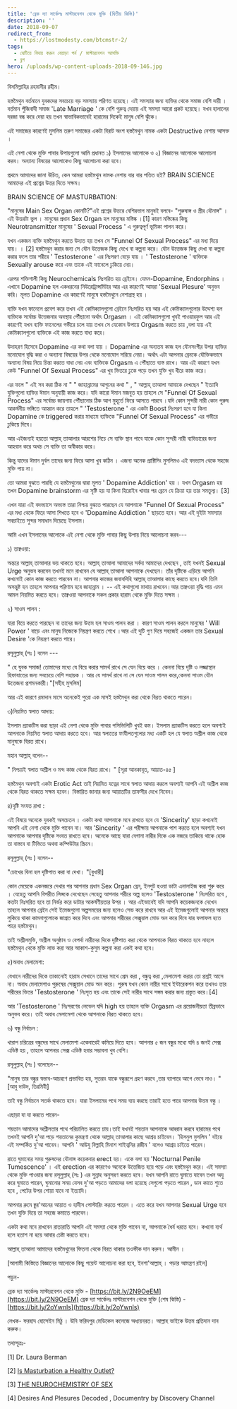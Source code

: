 ```yaml
---
title: 'ব্রেক দ্যা সার্কেলঃ মাস্টারবেশন থেকে মুক্তি (দ্বিতীয় কিস্তি)'
description: ''
date: 2018-09-07
redirect_from:
  - https://lostmodesty.com/btcmstr-2/
tags:
  - ঝেটিয়ে বিদায় করুন বেয়াড়া পর্ন / মাস্টারবেশন আসক্তি
  - ব্লগ
hero: /uploads/wp-content-uploads-2018-09-146.jpg
---
```


বিসমিল্লাহির রহমানীর রহীম।

হস্তমৈথুন বর্তমানে যুবকদের সবচেয়ে বড় সমস্যায় পরিণত হয়েছে। এই সমস্যার জন্য ব্যক্তির থেকে সমাজ বেশি দায়ী । বর্তমান পুঁজিবাদী সমাজ 'Late Marriage ' কে বেশি গুরুত্ব দেয়ায় এই সমস্যা আরো প্রকট হয়েছে। যখন হালালের দরজা বন্ধ করে দেয়া হয় তখন স্বাভাবিকভাবেই হারামের দিকেই মানুষ বেশি ঝুঁকে।

এই সমাজের কারণেই মুসলিম তরুণ সমাজের একটা বিরাট অংশ হস্তমৈথুন নামক একটা Destructive নেশায় আসক্ত ।

এই নেশা থেকে মুক্তি পাবার উপায়গুলো আমি প্রধানত ১) ইসলামের আলোকে ও ২) বিজ্ঞানের আলোকে আলোচনা করব। অন্যান্য বিষয়ের আলোকেও কিছু আলোচনা করা হবে।

প্রথমে আমাদের জানা উচিত, কেন আমরা হস্তমৈথুন নামক নেশায় বার বার পতিত হই? BRAIN SCIENCE আমাদের এই প্রশ্নের উত্তর দিতে সক্ষম।

BRAIN SCIENCE OF MASTURBATION:

"মানুষের Main Sex Organ কোনটি?"এই প্রশ্নের উত্তরে বেশিরভাগ মানুষই বলবে- "পুরুষাঙ্গ ও স্ত্রীর যৌনাঙ্গ" । এই উত্তরটা ভুল । মানুষের প্রধান Sex Organ হল মানুষের মস্তিষ্ক ।\[1] কারণ মস্তিষ্কের কিছু Neurotransmitter মানুষের ' Sexual Process ' এ গুরুত্বপূর্ণ ভূমিকা পালন করে।

যখন একজন ব্যক্তি হস্তমৈথুন করতে উদ্যত হয় তখন সে "Funnel Of Sexual Process" এর মধ্য দিয়ে যায়। । \[2] হস্তমৈথুন করার জন্য সে যৌন উত্তেজক কিছু দেখে বা কল্পনা করে। যৌন উত্তেজক কিছু দেখা বা কল্পনা করার ফলে তার শরীরে ' Testosterone ' এর নিঃসরণ বেড়ে যায় । ' Testosterone ' ব্যক্তিকে Sexually arouse করে এবং তাকে এই ফানেলে ঢুকিয়ে দেয়।

এরপর শক্তিশালী কিছু Neurochemicals নিঃসরিত হয় ব্রেইনে। যেমন-Dopamine, Endorphins । এখানে Dopamine হল একধরনের নিউরোট্রান্সমিটার আর এর কারণেই আমরা 'Sexual Plesure' অনুভব করি। মূলত Dopamine এর কারণেই মানুষে হস্তমৈথুনে নেশাগ্রস্থ হয় ।

ব্যক্তি যখন ফানেলে প্রবেশ করে তখন এই কেমিক্যালগুলো ব্রেইনে নিঃসরিত হয় আর এই কেমিক্যালগুলোর উদ্দেশ্য হল ব্যক্তিকে সর্বোচ্চ উত্তেজনার অবস্থায় পৌঁছানো অর্থাৎ Orgasm । এই কেমিক্যালগুলো খুবই পাওয়ারফুল আর এই কারণেই যখন ব্যক্তি ফানেলের গভীরে চলে যায় তখন সে যেকোন উপায়ে Orgasm করতে চায় ,বলা যায় এই কেমিক্যালগুলো ব্যক্তিকে এই কাজ করতে বাধ্য করে।

উদাহরণ হিসেবে Dopamine এর কথা বলা যায় । Dopamine এর অন্যতম কাজ হল যৌনসংগীর উপর ব্যক্তির মনোযোগ বৃদ্ধি করা ও অন্যান্য বিষয়ের উপর থেকে মনোযোগ সরিয়ে নেয়া। অর্থাৎ এটা আপনার ব্রেনকে যৌক্তিকভাবে অন্যান্য বিষয় নিয়ে চিন্তা করতে বাধা দেয় এবং ব্যক্তিকে Orgasm এ পৌঁছাতে ব্যস্ত রাখে। আর এই কারণে যখন কেউ "Funnel Of Sexual Process" এর খুব ভিতরে ঢুকে পড়ে তখন যুক্তি খুব ধীরে কাজ করে।

এর ফলে " এই সব করা ঠিক না " " জাহান্নামের আগুনের কথা " , " আল্লাহ্‌ তাআলা আমাকে দেখছেন " ইত্যাদি যুক্তিগুলো ব্যক্তির ঈমান অনুযায়ী কাজ করে। যদি কারো ঈমান মজবুত হয় তাহলে সে "Funnel Of Sexual Process" এর সর্বোচ্চ জায়গায় পৌঁছানোর ঠিক আগ মুহূর্তে ফিরে আসতে পারবে ।যদি কোন সুন্দরী নারী কোন পুরুষ আকর্ষনীয় ভঙ্গিতে আহ্বান করে তাহলে " 'Testosterone ' এর একটা Boost নিঃসরণ হবে যা কিনা Dopamine কে triggered করার মাধ্যমে ব্যক্তিকে "Funnel Of Sexual Process" এর গভীরে ঢুকিয়ে দিবে।

আর এইজন্যই হয়তো আল্লাহ্‌ তাআলার আরশের নিচে সে ব্যক্তি স্থান পাবে যাকে কোন সুন্দরী নারী ব্যভিচারের জন্য আহবান করে অথচ সে ব্যক্তি তা অস্বীকার করে।

কিন্তু যাদের ঈমান দুর্বল তাদের জন্য ফিরে আসা খুব কঠিন । এজন্য অনেক প্রাক্টিসিং মুসলিমও এই বদভ্যাস থেকে সহজে মুক্তি পায় না।

তো আমরা বুঝতে পারছি যে হস্তমৈথুনের দ্বারা মূলত ' Dopamine Addiction' হয় । যখন Orgasm হয় তখন Dopamine brainstorm এর সৃষ্টি হয় যা কিনা হিরোইন খাবার পর ব্রেনে যে ক্রিয়া হয় তার সমতুল্য। \[3]

এখন যারা এই বদভ্যাসে অভ্যস্ত তারা নিশ্চয় বুঝতে পারছেন যে আপনাকে "Funnel Of Sexual Process" এর মধ্য থেকে ফিরে আসা শিখতে হবে ও 'Dopamine Addiction ' ছাড়তে হবে। আর এই দুইটা সমস্যার সবচাইতে সুন্দর সমাধান দিয়েছে ইসলাম।

আমি এখন ইসলামের আলোকে এই নেশা থেকে মুক্তি পাবার কিছু উপায় নিয়ে আলোচনা করব---

১) তাক্বওয়া:

অন্তরে আল্লাহ্‌ তাআলার ভয় থাকতে হবে। আল্লাহ্‌ তাআলা আমাদের সর্বদা আমাদের দেখছেন , তাই যখনই Sexual Urge অনুভব করবেন তখনই মনে রাখবেন যে আল্লাহ্‌ তাআলা আপনাকে দেখছেন। তাঁর দৃষ্টিকে এড়িয়ে আপনি কখনোই কোন কাজ করতে পারবেন না। আপনার কাজের জবাবদিহি আল্লাহ্‌ তাআলার কাছে করতে হবে।যদি তিনি অসন্তুষ্ট হন তাহলে আপনার পরিণাম হবে জাহান্নাম । -- এই কথাগুলো মাথায় রাখবেন।আর তাক্বওয়া বৃদ্ধি পায় এমন আমল নিয়মিত করতে হবে। তাক্বওয়া আপনাকে সকল প্রকার হারাম থেকে মুক্তি দিতে সক্ষম ।

২) সাওম পালন :

যারা বিয়ে করতে পারছেন না তাদের জন্য উত্তম হল সাওম পালন করা । কারণ সাওম পালন করলে মানুষের ' Will Power ' বাড়ে এবং মানুষ নিজেকে নিয়ন্ত্রণ করতে শেখে ।আর এই দুটি গুণ দিয়ে সহজেই একজন তার Sexual Desire 'কে নিয়ন্ত্রণ করতে পারে।

রসূলুল্লাহ্‌ (সঃ ) বলেন ---

" হে যুবক সমাজ! তোমাদের মধ্যে যে বিয়ে করার সামর্থ রাখে সে যেন বিয়ে করে । কেননা বিয়ে দৃষ্টি ও লজ্জাস্থান হিফাযাতের জন্য সবচেয়ে বেশি সহায়ক । আর যে সামর্থ রাখে না সে যেন সাওম পালন করে,কেননা সাওম যৌন উত্তেজনা প্রশমনকারী।"\[সহীহ মুসলিম]

আর এই কারণে রমাদান মাসে অনেকেই পুরো এক মাসই হস্তমৈথুন করা থেকে বিরত থাকতে পারেন।

৩)নিয়মিত স্বলাত আদায়:

ইসলাম প্র্যাকটিস করা ছাড়া এই নেশা থেকে মুক্তি পাবার পসিভিলিটি খুবই কম। ইসলাম প্র্যাকটিস করতে হলে অবশ্যই আপনাকে নিয়মিত স্বলাত আদায় করতে হবে। আর স্বলাতের ফাযীলতগুলোর মধ্য একটি হল যে স্বলাত অশ্লীল কাজ থেকে মানুষকে বিরত রাখে।

মহান আল্লাহ্‌ বলেন--

" নিশ্চয়ই স্বলাত অশ্লীল ও মন্দ কাজ থেকে বিরত রাখে। " \[সূরা আনকাবূত, আয়াত-৪৫ ]

হস্তমৈথুন অবশ্যই একটা Erotic Act তাই নিয়মিত যত্নের সাথে স্বলাত আদায় করলে অবশ্যই আপনি এই অশ্লীল কাজ থেকে বিরত থাকতে সক্ষম হবেন। বিস্তারিত জানার জন্য আয়াতটির তাফসীর দেখে নিবেন।

৪)দৃষ্টি সংযত রাখা :

এই বিষয়ে অনেকে যুবকই অসচেতন । একটা কথা আপনাকে মনে রাখতে হবে যে 'Sincerity' ছাড়া কখনোই আপনি এই নেশা থেকে মুক্তি পাবেন না। আর 'Sincerity ' এর পরীক্ষায় আপনাকে পাশ করতে হলে অবশ্যই যখন আপনাকে আপনার দৃষ্টিকে সংযত রাখতে হবে। অনেকে আছে যারা বেগানা নারীর দিকে এক নজরে তাকিয়ে থাকে হোক তা বাস্তবে বা টিভিতে অথবা কম্পিউটার স্ক্রিনে।

রসূলুল্লাহ্‌ (সঃ ) বলেন--

"চোখের যিনা হল দৃষ্টিপাত করা বা দেখা। "\[বুখারী]

কোন মেয়েকে একনজরে দেখার পর আপনার প্রধান Sex Organ ব্রেন, ইনপুট হওয়া ডাটা এনালাইজ করা শুরু করে । যেহেতু আপনি বিপরীত লিঙ্গকে দেখেছেন সেহেতু আপনার শরীরে অল্প হলেও 'Testosterone ' নিঃসরিত হবে , কতটা নিঃসরিত হবে তা নির্ভর করে ডাটার আকর্ষণীয়তার উপর । আর এইভাবেই যদি আপনি কয়েকজনকে দেখেন তাহলে আপনার ব্রেইন সেই ইমেজগুলো অল্পসময়ের জন্য হলেও সেভ করে রাখবে আর এই ইমেজগুলোই আপনার অন্তরে লুকিয়ে থাকা কামনাগুলোকে জাগ্রত করে দিবে এবং আপনার শরীরের সেক্সুয়াল মোড অন করে দিবে যার ফলাফল হতে পারে হস্তমৈথুন।

তাই অশ্লীলমুভি, অশ্লীল অনুষ্ঠান ও বেপর্দা নারীদের দিকে দৃষ্টিপাত করা থেকে আপনাকে বিরত থাকতে হবে নাহলে হস্তমৈথুন থেকে মুক্তি লাভ করা আর আকাশ-কুসুম কল্পনা করা একই কথা হবে।

৫)অবাধ মেলামেশা:

যেখানে নারীদের দিকে তাকানোই হারাম সেখানে তাদের সাথে প্রেম করা , বন্ধুত্ব করা ,মেলামেশা করার তো প্রশ্নই আসে না। অবাধ মেলামেশাও পুরুষের সেক্সুয়াল মোড অন করে। পুরুষ যখন কোন নারীর সাথে ইন্টারেকশন করে তখনও তার শরীরের ভিতর 'Testosterone ' নিঃসৃত হয় এবং তাকে সেই নারীর সাথে সঙ্গম করার জন্য প্রস্তুত করে।\[4]

আর 'Testosterone ' নিঃসরণের লেভেল যদি high হয় তাহলে ব্যক্তি Orgasm এর প্রয়োজনীয়তা তীব্রভাবে অনুভব করে। তাই অবাধ মেলামেশা থেকে আপনাকে বিরত থাকতে হবে।

৬) বন্ধু নির্বাচন :

খারাপ চরিত্রের বন্ধুদের সাথে মেলামেশা একেবারেই কমিয়ে দিতে হবে। আপনার ৫ জন বন্ধুর মধ্যে যদি ৪ জনই সেক্স এডিক্ট হয় , তাহলে আপনার সেক্স এডিক্ট হবার সম্ভাবনা খুব বেশি।

রসূলুল্লাহ্‌ (সঃ ) বলেছেন--

"মানুষ তার বন্ধুর স্বভাব-আচরণে প্রভাবিত হয়, সুতরাং যাকে বন্ধুরূপে গ্রহণ করবে ,তার ব্যাপারে আগে ভেবে নাও। " \[আবু দাউদ, তিরমিযী]

তাই বন্ধু নির্বাচনে সতর্ক থাকতে হবে। যারা ইসলামের পথে সময় ব্যয় করছে তারাই হতে পারে আপনার উত্তম বন্ধু ।

এছাড়া যা যা করতে পারেন-

শয়তান আমাদের অশ্লীলতার পথে পরিচালিত করতে চায়।তাই যখনই শয়তান আপনাকে আহ্বান করবে হারামের পথে তখনই আপনি দু'আ পড়ে শয়তানের কুমন্ত্রণা থেকে আল্লাহ্‌ তাআলার কাছে আশ্রয় চাইবেন। 'হিসনুল মুসলিম ' বইয়ে এই সম্পর্কিত দু'আ পাবেন। আপনি ' আউযু বিল্লাহি মিনাশ শাইত্বনির রজীম ' বলেও আশ্রয় চাইতে পারেন।

রাতে ঘুমানোর সময় পুরুষদের যৌনাঙ্গ কয়েকবার erect হয়। একে বলা হয় 'Nocturnal Penile Tumescence' । এই erection এর কারণেও অনেকে উত্তেজিত হয়ে পড়ে এবং হস্তমৈথুন করে। এই সমস্যা থেকে মুক্তি পাওয়ার জন্য রসূলুল্লাহ্‌ (সঃ ) এর সুন্নাহ অনুসরণ করতে হবে। যখন আপনি রাতে ঘুমাতে যাবেন তখন অযু করে ঘুমাতে পারেন, ঘুমানোর সময় যেসব দু'আ পড়তে আমাদের বলা হয়েছে সেগুলো পড়তে পারেন , ডান কাতে শুতে হবে , পেটের উপর শোয়া যাবে না ইত্যাদি।

আপনার রুমে ক্বুর'আনের আয়াত ও হাদীস পোস্টারিং করতে পারেন । এতে করে যখন আপনার Sexual Urge হবে তখন যুক্তি দিয়ে তা সহজে কমাতে পারবেন।

একটা কথা মনে রাখবেন রাতারাতি আপনি এই সমস্যা থেকে মুক্তি পাবেন না, আপনাকে ধৈর্য ধরতে হবে। কখনো ব্যর্থ হলে হতাশ না হয়ে আবার চেষ্টা করতে হবে।

আল্লাহ্‌ তাআলা আমাদের হস্তমৈথুনের ফিতনা থেকে বিরত থাকার তওফীক দান করুন। আমীন ।

\[আগামী কিস্তিতে বিজ্ঞানের আলোকে কিছু পয়েন্ট আলোচনা করা হবে, ইনশা'আল্লাহ্‌ । পড়ার আমন্ত্রণ রইল]

পড়ুন-

ব্রেক দ্যা সার্কেলঃ মাস্টারবেশন থেকে মুক্তি - [https://bit.ly/2N9OeEM](https://bit.ly/2N9OeEM) ব্রেক দ্যা সার্কেলঃ মাস্টারবেশন থেকে মুক্তি (শেষ কিস্তি) - [https://bit.ly/2oYwnls](https://bit.ly/2oYwnls)

লেখক- ফরহাদ হোসেইন মিঠু । উনি ফরিদপুর মেডিকেল কলেজে অধ্যয়নরত। আল্লাহ ভাইকে উত্তম প্রতিদান দান করুক।

তথ্যসূত্রঃ-

\[1] Dr. Laura Berman

\[2] [Is Masturbation a Healthy Outlet?](http://candeobehaviorchange.com/healthy-sexuality/masturbation/how-it-works/is-masturbation-a-healthy-outlet/)

\[3] [THE NEUROCHEMISTRY OF SEX](http://www.health-science-spirit.com/neurosex.html)

\[4] Desires And Plesures Decoded , Documentry by Discovery Channel

